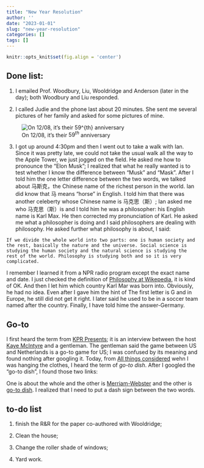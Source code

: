 ```yaml
---
title: "New Year Resolution"
author: ''
date: "2023-01-01"
slug: "new-year-resolution"
categories: []
tags: []
---
```


```r
knitr::opts_knit$set(fig.align = 'center')
```


## Done list:

1. I emailed Prof. Woodbury, Liu, Wooldridge and Anderson (later in the day); both Woodbury and Liu responded.

2. I called Judie and the phone last about 20 minutes. She sent me several pictures of her family and asked for some pictures of mine.

![ On 12/08, it's their $59^{th}$ anniversary](/image/Judie.jpeg)


3. I got up around 4:30pm and then I went out to take a walk with Ian. Since it was pretty late, we could not take the usual walk all the way to the Apple Tower, we just jogged on the field. He asked me how to pronounce the "Elon Musk"; I realized that what he really wanted is to test whether I know the difference between "Musk" and "Mask". After I told him the one letter difference between the two words, we talked about 马斯克，the Chinese name of the richest person in the world. Ian did know that 马 means "horse" in English. I told him that there was another celeberty whose Chinese name is 马克思（斯）; Ian asked me who 马克思（斯）is and I told him he was a philosopher: his English name is Karl Max. He then corrected my pronunciation of Karl. He asked me what a philosopher is doing and I said philosophers are dealing with philosophy. He asked further what philosophy is about, I said:

```
If we divide the whole world into two parts: one is human society and the rest, basically the nature and the universe. Social science is studying the human society and the natural science is studying the rest of the world. Philosophy is studying both and so it is very complicated.
```
I remember I learned it from a NPR radio program except the exact name and date. I just checked the definition of [Philosophy at Wikepedia](https://en.wikipedia.org/wiki/Philosophy), it is kind of OK. And then I let him which country Karl Mar was born into. Obviously, he had no idea. Even after I gave him the hint of The first letter is G and in Europe, he still did not get it right. I later said he used to be in a soccer team named after the country. Finally, I have told hime the answer-Germany.



## Go-to

I first heard the term from [KPR Presents](https://kansaspublicradio.org/show/programs-kpr-presents); it is an interview between the host [Kaye McIntyre](https://kansaspublicradio.org/people/kaye-mcintyre) and a gentleman. The gentleman said the game between US and Netherlands is a go-to game for US; I was confused by its meaning and found nothing after googling it. Today, from [All things considered](https://www.npr.org/2022/12/31/1146491012/planning-a-new-years-brunch-in-a-pinch) wehn I was hanging the clothes, I heard the term of *go-to dish*. After I googled the "go-to dish", I found those two links:

One is about the whole and the other is [Merriam-Webster](https://www.merriam-webster.com/dictionary/go-to) and the other is [go-to dish](https://www.eating-normal.com/blog-reel/the-go-to-dish). I realized that I need to put a dash sign between the two words.

## to-do list

1. finish the R&R for the paper co-authored with Wooldridge;

2. Clean the house;

3. Change the roller shade of windows;

4. Yard work.